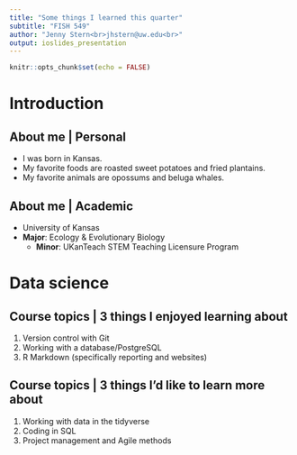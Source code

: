 ```yaml
---
title: "Some things I learned this quarter"
subtitle: "FISH 549"
author: "Jenny Stern<br>jhstern@uw.edu<br>"
output: ioslides_presentation
---
```


```r
knitr::opts_chunk$set(echo = FALSE)
```

# Introduction

## About me  | Personal

- I was born in Kansas.
- My favorite foods are roasted sweet potatoes and fried plantains.
- My favorite animals are opossums and beluga whales.

## About me  | Academic

- University of Kansas
- **Major**: Ecology & Evolutionary Biology
     - **Minor**: UKanTeach STEM Teaching Licensure Program 

# Data science

## Course topics  | 3 things I enjoyed learning about
  1) Version control with Git
  2) Working with a database/PostgreSQL
  3) R Markdown (specifically reporting and websites)

## Course topics  | 3 things I’d like to learn more about
  1) Working with data in the tidyverse
  2) Coding in SQL
  3) Project management and Agile methods
  
## {data-background=img/della.png data-background-size=cover}

